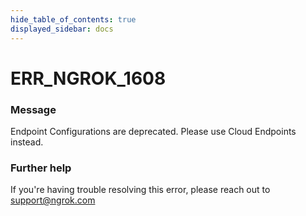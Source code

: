 ```yaml
---
hide_table_of_contents: true
displayed_sidebar: docs
---
```



# ERR_NGROK_1608

### Message

Endpoint Configurations are deprecated. Please use Cloud Endpoints instead.

<ErrorDetails error="err_ngrok_1608" />

### Further help

If you're having trouble resolving this error, please reach out to [support@ngrok.com](mailto:support@ngrok.com?subject=Help%20with%20ERR_NGROK_1608)
